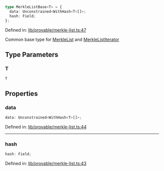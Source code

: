 ```ts
type MerkleListBase<T> = {
  data: Unconstrained<WithHash<T>[]>;
  hash: Field;
};
```

Defined in: [lib/provable/merkle-list.ts:47](https://github.com/o1-labs/o1js/blob/fca908c243ee8e908efacaf73a882d48759e675a/src/lib/provable/merkle-list.ts#L47)

Common base type for [MerkleList](../classes/MerkleList.mdx) and [MerkleListIterator](../classes/MerkleListIterator.mdx)

## Type Parameters

### T

`T`

## Properties

### data

```ts
data: Unconstrained<WithHash<T>[]>;
```

Defined in: [lib/provable/merkle-list.ts:44](https://github.com/o1-labs/o1js/blob/fca908c243ee8e908efacaf73a882d48759e675a/src/lib/provable/merkle-list.ts#L44)

***

### hash

```ts
hash: Field;
```

Defined in: [lib/provable/merkle-list.ts:43](https://github.com/o1-labs/o1js/blob/fca908c243ee8e908efacaf73a882d48759e675a/src/lib/provable/merkle-list.ts#L43)
